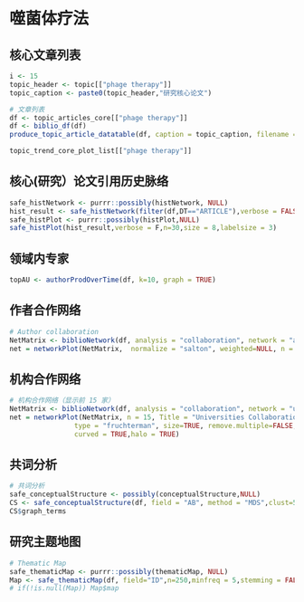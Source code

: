 # 噬菌体疗法 {#phage-therapy}

## 核心文章列表

```r
i <- 15
topic_header <- topic[["phage therapy"]]
topic_caption <- paste0(topic_header,"研究核心论文")

# 文章列表
df <- topic_articles_core[["phage therapy"]]
df <- biblio_df(df)
produce_topic_article_datatable(df, caption = topic_caption, filename = topic_caption)
```


```r
topic_trend_core_plot_list[["phage therapy"]]
```


## 核心(研究）论文引用历史脉络


```r
safe_histNetwork <- purrr::possibly(histNetwork, NULL)
hist_result <- safe_histNetwork(filter(df,DT=="ARTICLE"),verbose = FALSE)
safe_histPlot <- purrr::possibly(histPlot,NULL)
safe_histPlot(hist_result,verbose = F,n=30,size = 8,labelsize = 3)
```

## 领域内专家  


```r
topAU <- authorProdOverTime(df, k=10, graph = TRUE)
```


## 作者合作网络

```r
# Author collaboration
NetMatrix <- biblioNetwork(df, analysis = "collaboration", network = "authors", sep = ";")
net = networkPlot(NetMatrix,  normalize = "salton", weighted=NULL, n = 30, Title = "Author collaboration", type = "fruchterman", size=5,size.cex=T,remove.multiple=TRUE,labelsize=0.8,label.n=10,label.cex=F,cluster="louvain",halo = TRUE)
```


## 机构合作网络


```r
# 机构合作网络（显示前 15 家）
NetMatrix <- biblioNetwork(df, analysis = "collaboration", network = "universities", sep = ";")
net = networkPlot(NetMatrix, n = 15, Title = "Universities Collaboration", 
                type = "fruchterman", size=TRUE, remove.multiple=FALSE,labelsize=0.7,cluster="louvain",
                curved = TRUE,halo = TRUE)
```

## 共词分析

```r
# 共词分析
safe_conceptualStructure <- possibly(conceptualStructure,NULL)
CS <- safe_conceptualStructure(df, field = "AB", method = "MDS",clust=5, minDegree = round(nrow(df)/5), stemming = FALSE, labelsize = 10, documents = 30,graph = FALSE)
CS$graph_terms
```

## 研究主题地图

```r
# Thematic Map
safe_thematicMap <- purrr::possibly(thematicMap, NULL)
Map <- safe_thematicMap(df, field="ID",n=250,minfreq = 5,stemming = FALSE,size = 0.5, n.labels = 3, repel = TRUE)
# if(!is.null(Map)) Map$map
```
